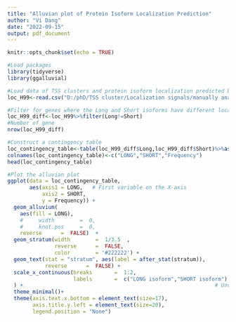 ---
title: "Alluvian plot of Protein Isoform Localization Prediction"
author: "Vi Dang"
date: "2022-09-15"
output: pdf_document
---

```{r setup, include=FALSE}
knitr::opts_chunk$set(echo = TRUE)
```

```{r message=FALSE}
#Load packages
library(tidyverse)
library(ggalluvial)
```

```{r }
#Load data of TSS clusters and protein isoform localization predicted by Deeploc 2.0
loc_H99<-read.csv("D:/phD/TSS cluster/Localization signals/manually analysis with Deeploc/220 H99 aATG localization.txt",sep="\t")
```
 
```{r }
#Filter for genes where the Long and Short isoforms have different localization                 
loc_H99_diff<-loc_H99%>%filter(Long!=Short)
#Number of gene
nrow(loc_H99_diff)  
```

```{r }
#Construct a contingency table
loc_contingency_table<-table(loc_H99_diff$Long,loc_H99_diff$Short)%>%as.data.frame()
colnames(loc_contingency_table)<-c("LONG","SHORT","Frequency")
head(loc_contingency_table)
```


```{r plot, fig.height=9,fig.width=8,warning=F}
#Plot the alluvian plot
ggplot(data = loc_contingency_table,
       aes(axis1 = LONG,   # First variable on the X-axis
           axis2 = SHORT, 
           y = Frequency)) +
  geom_alluvium(
    aes(fill = LONG),
    #     width        =  0,
    #     knot.pos     =  0,
    reverse      =  FALSE)  + 
  geom_stratum(width        =  1/3.5  ,
               reverse      =  FALSE,
               color        = '#222222') +
  geom_text(stat = "stratum", aes(label = after_stat(stratum)),
            reverse      =  FALSE) +
  scale_x_continuous(breaks       =  1:2,
                     labels       =  c("LONG isoform","SHORT isoform")
  ) +                                                             # Uncomment to plot from bottom to top
  theme_minimal()+
  theme(axis.text.x.bottom = element_text(size=17),
        axis.title.y.left = element_text(size=20),
        legend.position = "None")
```

